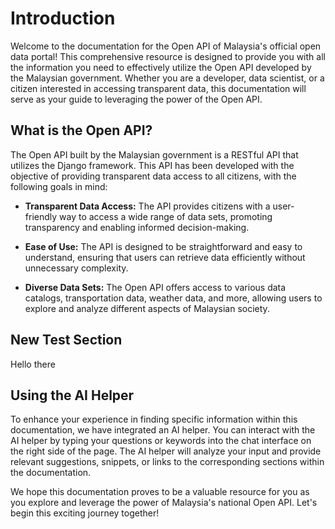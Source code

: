 # Introduction

Welcome to the documentation for the Open API of Malaysia's official open data portal! This comprehensive resource is designed to provide you with all the information you need to effectively utilize the Open API developed by the Malaysian government. Whether you are a developer, data scientist, or a citizen interested in accessing transparent data, this documentation will serve as your guide to leveraging the power of the Open API.

## What is the Open API?

The Open API built by the Malaysian government is a RESTful API that utilizes the Django framework. This API has been developed with the objective of providing transparent data access to all citizens, with the following goals in mind:

- **Transparent Data Access:** The API provides citizens with a user-friendly way to access a wide range of data sets, promoting transparency and enabling informed decision-making.

- **Ease of Use:** The API is designed to be straightforward and easy to understand, ensuring that users can retrieve data efficiently without unnecessary complexity.

- **Diverse Data Sets:** The Open API offers access to various data catalogs, transportation data, weather data, and more, allowing users to explore and analyze different aspects of Malaysian society.

## New Test Section

Hello there

## Using the AI Helper

To enhance your experience in finding specific information within this documentation, we have integrated an AI helper. You can interact with the AI helper by typing your questions or keywords into the chat interface on the right side of the page. The AI helper will analyze your input and provide relevant suggestions, snippets, or links to the corresponding sections within the documentation.

We hope this documentation proves to be a valuable resource for you as you explore and leverage the power of Malaysia's national Open API. Let's begin this exciting journey together!
